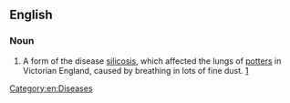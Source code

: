 {{wikipedia}}
==English==
===Noun===
{{en-noun|-|sg=[[potter]]'s [[rot]]}}
# {{British}} A form of the disease [[silicosis]], which affected the lungs of [[potter]]s in Victorian England, caused by breathing in lots of fine dust. [http://www.stoke.gov.uk/ccm/museums/museum/2006/gladstone-pottery-museum/information-sheets/health-risks-in-a-victorian-pottery-factory.en]
[[Category:en:Diseases]]
